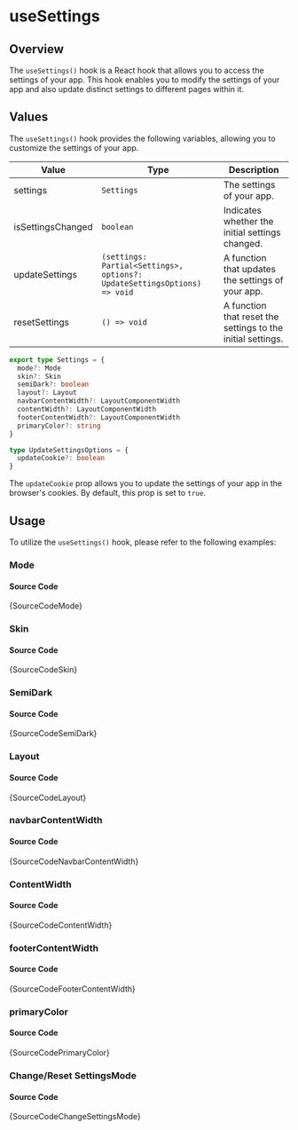# useSettings

## Overview

The `useSettings()` hook is a React hook that allows you to access the settings of your app. This hook enables you to modify the settings of your app and also update distinct settings to different pages within it.

## Values

The `useSettings()` hook provides the following variables, allowing you to customize the settings of your app.

| Value             | Type                                                                     | Description                                                 |
| ----------------- | ------------------------------------------------------------------------ | ----------------------------------------------------------- |
| settings          | `Settings`                                                               | The settings of your app.                                   |
| isSettingsChanged | `boolean`                                                                | Indicates whether the initial settings changed.             |
| updateSettings    | `(settings: Partial<Settings>, options?: UpdateSettingsOptions) => void` | A function that updates the settings of your app.           |
| resetSettings     | `() => void`                                                             | A function that reset the settings to the initial settings. |

```ts noCopy
export type Settings = {
  mode?: Mode
  skin?: Skin
  semiDark?: boolean
  layout?: Layout
  navbarContentWidth?: LayoutComponentWidth
  contentWidth?: LayoutComponentWidth
  footerContentWidth?: LayoutComponentWidth
  primaryColor?: string
}
```

```ts noCopy
type UpdateSettingsOptions = {
  updateCookie?: boolean
}
```

The `updateCookie` prop allows you to update the settings of your app in the browser's cookies. By default, this prop is set to `true`.

## Usage

To utilize the `useSettings()` hook, please refer to the following examples:


### Mode


<IframeWindow url="https://demos.themeselection.com/materio-mui-react-nextjs-admin-template/demo-1/en/hook-examples/use-settings/settings-mode" />

#### Source Code

<TsToJsCodeSnippet>{SourceCodeMode}</TsToJsCodeSnippet>

### Skin


<IframeWindow url="https://demos.themeselection.com/materio-mui-react-nextjs-admin-template/demo-1/en/hook-examples/use-settings/settings-skin" />

#### Source Code

<TsToJsCodeSnippet>{SourceCodeSkin}</TsToJsCodeSnippet>

### SemiDark


<IframeWindow url="https://demos.themeselection.com/materio-mui-react-nextjs-admin-template/demo-1/en/hook-examples/use-settings/settings-semi-dark" />

#### Source Code

<TsToJsCodeSnippet>{SourceCodeSemiDark}</TsToJsCodeSnippet>

### Layout


<IframeWindow url="https://demos.themeselection.com/materio-mui-react-nextjs-admin-template/demo-1/en/hook-examples/use-settings/settings-layout" />

#### Source Code

<TsToJsCodeSnippet>{SourceCodeLayout}</TsToJsCodeSnippet>

### navbarContentWidth


<IframeWindow url="https://demos.themeselection.com/materio-mui-react-nextjs-admin-template/demo-1/en/hook-examples/use-settings/settings-navbar-content-width" />

#### Source Code

<TsToJsCodeSnippet>{SourceCodeNavbarContentWidth}</TsToJsCodeSnippet>

### ContentWidth


<IframeWindow url="https://demos.themeselection.com/materio-mui-react-nextjs-admin-template/demo-1/en/hook-examples/use-settings/settings-content-width" />

#### Source Code

<TsToJsCodeSnippet>{SourceCodeContentWidth}</TsToJsCodeSnippet>

### footerContentWidth


<IframeWindow url="https://demos.themeselection.com/materio-mui-react-nextjs-admin-template/demo-1/en/hook-examples/use-settings/settings-footer-content-width" />

#### Source Code

<TsToJsCodeSnippet>{SourceCodeFooterContentWidth}</TsToJsCodeSnippet>

### primaryColor


<IframeWindow url="https://demos.themeselection.com/materio-mui-react-nextjs-admin-template/demo-1/en/hook-examples/use-settings/settings-primary-color" />

#### Source Code

<TsToJsCodeSnippet>{SourceCodePrimaryColor}</TsToJsCodeSnippet>

### Change/Reset SettingsMode


<IframeWindow url="https://demos.themeselection.com/materio-mui-react-nextjs-admin-template/demo-1/en/hook-examples/use-settings/settings-changed" />

#### Source Code

<TsToJsCodeSnippet>{SourceCodeChangeSettingsMode}</TsToJsCodeSnippet>

